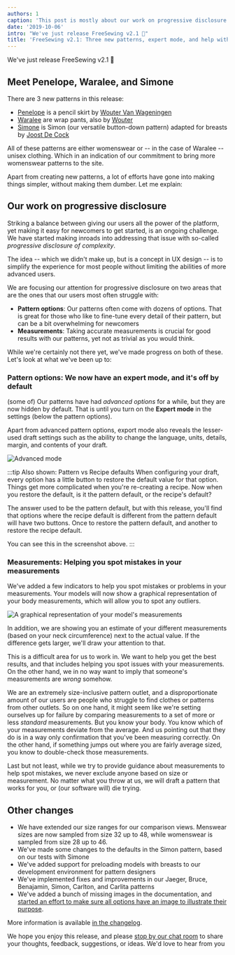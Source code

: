```yaml
---
authors: 1
caption: 'This post is mostly about our work on progressive disclosure. Also: Three new patterns!'
date: '2019-10-06'
intro: "We've just release FreeSewing v2.1 🎉"
title: 'FreeSewing v2.1: Three new patterns, expert mode, and help with measurements'
---
```


We've just release FreeSewing v2.1 🎉

<!-- truncate -->

## Meet Penelope, Waralee, and Simone

There are 3 new patterns in this release:

- [Penelope](/designs/penelope) is a pencil skirt by [Wouter Van
  Wageningen](/users/user?id=132)
- [Waralee](/designs/waralee) are wrap pants, also by
  [Wouter](/users/user?id=132)
- [Simone](/designs/simone) is Simon (our versatile button-down pattern)
  adapted for breasts by [Joost De Cock](/users/user?id=1)

All of these patterns are either womenswear or -- in the case of Waralee --
unisex clothing. Which in an indication of our commitment to bring more
womenswear patterns to the site.

Apart from creating new patterns, a lot of efforts have gone into making things
simpler, without making them dumber. Let me explain:

## Our work on progressive disclosure

Striking a balance between giving our users all the power of the platform, yet
making it easy for newcomers to get started, is an ongoing challenge. We have
started making inroads into addressing that issue with so-called _progressive
disclosure of complexity_.

The idea -- which we didn't make up, but is a concept in UX design -- is to
simplify the experience for most people without limiting the abilities of more
advanced users.

We are focusing our attention for progressive disclosure on two areas that are
the ones that our users most often struggle with:

- **Pattern options**: Our patterns often come with dozens of options. That is
  great for those who like to fine-tune every detail of their pattern, but can
  be a bit overwhelming for newcomers
- **Measurements**: Taking accurate measurements is crucial for good results
  with our patterns, yet not as trivial as you would think.

While we're certainly not there yet, we've made progress on both of these.
Let's look at what we've been up to:

### Pattern options: We now have an expert mode, and it's off by default

(some of) Our patterns have had _advanced options_ for a while, but they are
now hidden by default. That is until you turn on the **Expert mode** in the
settings (below the pattern options).

Apart from advanced pattern options, export mode also reveals the lesser-used
draft settings such as the ability to change the language, units, details,
margin, and contents of your draft.

![Advanced mode](https://posts.freesewing.org/uploads/recreate_a6e2f9c4d6.png)

:::tip Also shown: Pattern vs Recipe defaults
When configuring your draft, every option has a little button to restore the
default value for that option. Things get more complicated when you're
re-creating a recipe. Now when you restore the default, is it the pattern
default, or the recipe's default?

The answer used to be the pattern default, but with this release, you'll find
that options where the recipe default is different from the pattern default
will have two buttons. Once to restore the pattern default, and another to
restore the recipe default.

You can see this in the screenshot above.
:::

### Measurements: Helping you spot mistakes in your measurements

We've added a few indicators to help you spot mistakes or problems in your
measurements. Your models will now show a graphical representation of your body
measurements, which will allow you to spot any outliers.

![A graphical representation of your model's
measurements](https://posts.freesewing.org/uploads/model_c3fa8fc50c.png)

In addition, we are showing you an estimate of your different measurements
(based on your neck circumference) next to the actual value. If the difference
gets larger, we'll draw your attention to that.

This is a difficult area for us to work in. We want to help you get the best
results, and that includes helping you spot issues with your measurements. On
the other hand, we in no way want to imply that someone's measurements are
_wrong_ somehow.

We are an extremely size-inclusive pattern outlet, and a disproportionate
amount of our users are people who struggle to find clothes or patterns from
other outlets. So on one hand, it might seem like we're setting ourselves up
for failure by comparing measurements to a set of more or less _standard_
measurements. But you know your body. You know which of your measurements
deviate from the average. And us pointing out that they do is in a way only
confirmation that you've been measuring correctly. On the other hand, if
something jumps out where you are fairly average sized, you know to
double-check those measurements.

Last but not least, while we try to provide guidance about measurements to help
spot mistakes, we never exclude anyone based on size or measurement. No matter
what you throw at us, we will draft a pattern that works for you, or (our
software will) die trying.

## Other changes

- We have extended our size ranges for our comparison views. Menswear sizes
  are now sampled from size 32 up to 48, while womenswear is sampled from size
  28 up to 46.
- We've made some changes to the defaults in the Simon pattern, based on our
  tests with Simone
- We've added support for preloading models with breasts to our development
  environment for pattern designers
- We've implemented fixes and improvements in our Jaeger, Bruce, Benajamin,
  Simon, Carlton, and Carlita patterns
- We've added a bunch of missing images in the documentation, and [started an
  effort to make sure all options have an image to illustrate their
  purpose](https://github.com/freesewing/freesewing.org/issues/190).

More information is available [in the
changelog](https://github.com/freesewing/freesewing/blob/develop/CHANGELOG.md).

We hope you enjoy this release, and please [stop by our chat
room](https://discord.freesewing.org/) to share your thoughts, feedback,
suggestions, or ideas. We'd love to hear from you
